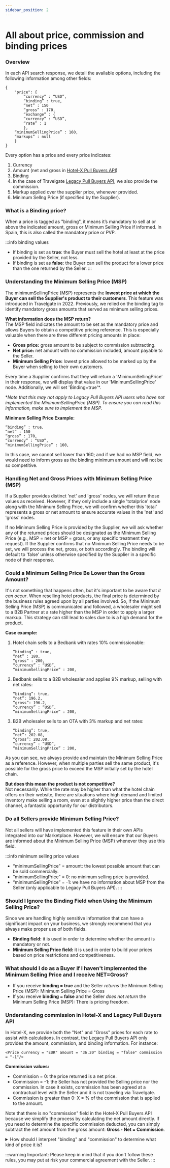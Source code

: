 ```yaml
---
sidebar_position: 2
---
```


# All about price, commission and binding prices

### Overview
In each API search response, we detail the available options, including the following information among other fields:
```
{
    "price": {
        “currency” : “USD”,
        “binding” : true,
        “net” : 150
        “gross” : 170,
        “exchange” : {
        “currency” : “USD”,
        “rate” : 1
        },
    “minimumSellingPrice” : 160,
    “markups” : null
    }
}
```

Every option has a price and every price indicates:
1. Currency
2. Amount (net and gross in [Hotel-X Pull Buyers API](/docs/apis/for-buyers/hotel-x-pull-buyers-api/quickstart))
3. Binding
4. In the case of Travelgate [Legacy Pull Buyers API](/docs/apis/for-buyers/legacy-pull-buyers-api/overview), we also provide the commission.
5. Markup applied over the supplier price, whenever provided.
6. Minimum Sellng Price (if specified by the Supplier).
   
### What is a Binding price?
When a price is tagged as "binding", it means it’s mandatory to sell at or above the indicated amount, gross or Minimum Selling Price if informed. In Spain, this is also called the mandatory price or PVP.

:::info binding values
- If binding is set as **true**: the Buyer must sell the hotel at least at the price provided by the Seller, not less.
- If binding is set as **false**: the Buyer can sell the product for a lower price than the one returned by the Seller.
:::

### Understanding the Minimum Selling Price (MSP)  
The minimumSellingPrice (MSP) represents the **lowest price at which the Buyer can sell the Supplier's product to their customers**. This feature was introduced in Travelgate in 2022. Previously, we relied on the binding tag to identify mandatory gross amounts that served as minimum selling prices.

**What information does the MSP return?**  
The MSP field indicates the amount to be set as the mandatory price and allows Buyers to obtain a competitive pricing reference. This is especially valuable when there are three different pricing amounts in place:

- **Gross price:** gross amount to be subject to commission subtracting.
- **Net price:** net amount with no commission included, amount payable to the Seller.
- **Minimum Selling Price:** lowest price allowed to be marked up by the Buyer when selling to their own customers.  

Every time a Supplier confirms that they will return a 'MinimumSellingPrice' in their response, we will display that value in our 'MinimumSellingPrice' node. Additionally, we will set 'Binding=true'*.  

*_Note that this may not apply to Legacy Pull Buyers API users who have not implemented the MinimumSellingPrice (MSP). To ensure you can read this information, make sure to implement the MSP._

**Minimum Selling Price Example:**
```
“binding” : true,
“net” : 150
“gross” : 170,
“currency” : “USD”,
“minimumSellingPrice” : 160,
```
In this case, we cannot sell lower than 160; and if we had no MSP field, we would need to inform gross as the binding minimum amount and will not be so competitive.

### Handling Net and Gross Prices with Minimum Selling Price (MSP)
If a Supplier provides distinct 'net' and 'gross' nodes, we will return those values as received. However, if they only include a single 'totalprice' node along with the Minimum Selling Price, we will confirm whether this 'total' represents a gross or net amount to ensure accurate values in the 'net' and 'gross' nodes.

If no Minimum Selling Price is provided by the Supplier, we will ask whether any of the returned prices should be designated as the Minimum Selling Price (e.g., MSP = net or MSP = gross, or any specific treatment they request). If the Supplier confirms that no Minimum Selling Price needs to be set, we will process the net, gross, or both accordingly. The binding will default to 'false' unless otherwise specified by the Supplier in a specific node of their response.

### Could a Minimum Selling Price Be Lower than the Gross Amount? 
It's not something that happens often, but it's important to be aware that *it can occur*. When reselling hotel products, the final price is determined by the business rules agreed upon by all parties involved. So, if the Minimum Selling Price (MSP) is communicated and followed, a wholesaler might sell to a B2B Partner at a rate higher than the MSP in order to apply a larger markup. This strategy can still lead to sales due to is a high demand for the product.

**Case example:**

1. Hotel chain sells to a Bedbank with rates 10% commissionable:
    ```
    “binding” : true,
    “net” : 180,
    “gross” : 200,
    “currency” : “USD”,
    “minimumSellingPrice” : 200,
    ```
2. Bedbank sells to a B2B wholesaler and applies 9% markup, selling with net rates:
    ```
    “binding”: true,
    “net”: 196.2,
    “gross”: 196.2,
    “currency” : “USD”,
    “minimumSellingPrice” : 200,
    ```
3. B2B wholesaler sells to an OTA with 3% markup and net rates:
    ```
    “binding”: true,
    “net”: 202.08,
    “gross”: 202.08,
    “currency” : “USD”,
    “minimumSellingPrice” : 200,
    ```
As you can see, we always provide and maintain the Minimum Selling Price as a reference. However, when multiple parties sell the same product, it's possible for the gross price to exceed the MSP initially set by the hotel chain.

**But does this mean the product is not competitive?**  
Not necessarily. While the rate may be higher than what the hotel chain offers on their website, there are situations where high demand and limited inventory make selling a room, even at a slightly higher price than the direct channel, a fantastic opportunity for our distributors.

### Do all Sellers provide Minimum Selling Price?
Not all sellers will have implemented this feature in their own APIs integrated into our Marketplace. However, we will ensure that our Buyers are informed about the Minimum Selling Price (MSP) whenever they use this field.

:::info minimum selling price values
- “minimumSellingPrice” = amount: the lowest possible amount that can be sold commercially.
- “minimumSellingPrice” = 0: no minimum selling price is provided.
- “minimumSellingPrice” = -1: we have no information about MSP from the Seller (only applicable to  Legacy Pull Buyers API).
:::

### Should I Ignore the Binding Field when Using the Minimum Selling Price?
Since we are handling highly sensitive information that can have a significant impact on your business, we strongly recommend that you always make proper use of both fields.
- **Binding field:** it is used in order to determine whether the amount is mandatory or not.
- **Minimum Selling Price field:** it is used in order to build your prices based on price restrictions and competitiveness.

### What should I do as a Buyer if I haven't implemented the Minimum Selling Price and I receive NET=Gross?
- If you receive **binding = true** and the Seller *returns* the Minimum Selling Price (MSP):
Minimum Selling Price = Gross
- If you receive **binding = false** and the Seller *does not return* the Minimum Selling Price (MSP):
There is pricing freedom.

### Understanding commission in Hotel-X and Legacy Pull Buyers API
In Hotel-X, we provide both the "Net" and "Gross" prices for each rate to assist with calculations. In contrast, the Legacy Pull Buyers API only provides the amount, commission, and binding information. For instance:
```
<Price currency = "EUR" amount = "36.20" binding = "false" commission = "-1"/>
```

**Commission values:**
- Commission = 0: the price returned is a net price.
- Commission = -1: the Seller has not provided the Selling price nor the commission. In case it exists, commission has been agreed at a contractual level with the Seller and it is not traveling via Travelgate. 
- Commission is greater than 0: X = % of the commission that is applied to the amount.

Note that there is no "commission" field in the Hotel-X Pull Buyers API because we simplify the process by calculating the net amount directly. If you need to determine the specific commission deducted, you can simply subtract the net amount from the gross amount: **Gross - Net = Commission**.

<details>
<summary>How should I interpret "binding" and "commission" to determine what kind of price it is?</summary>
<b>Examples:</b>
| **Category**                                           | **Price (Price curr.)**      | **Amount**                      | **Binding** | **Commission**            | **MSP (Minimum Selling Price)** | **Notes**                                     |
|--------------------------------------------------------|------------------------------|---------------------------------|-------------|----------------------------|----------------------------------|----------------------------------------------|
| **Cases without binding prices and MSP**               | Unknown Price                | EUR 200                         | False       | -1                         | N/A                              | Unknown price                                |
|                                                        | Net Price                    | EUR 100                         | False       | 0                          | N/A                              | Net price                                    |
|                                                        | Gross Price                  | EUR 150                         | False       | 20                         | N/A                              | Gross price                                  |
| **Cases with binding prices (MSP version)**            | Net + Binding=True + MSP     | EUR 100                         | True        | 0                          | 120                              | Net price with binding and MSP               |
|                                                        | Gross + Binding=True + MSP   | EUR 150                         | True        | 20                         | 180                              | Gross price with binding and MSP             |
|                                                        | Unknown + Binding=True + MSP | EUR 100                         | True        | -1                         | 120                              | Unknown price with binding and MSP           |
| **Cases with binding prices (No MSP "deprecated")**    | Net + Binding=True           | EUR 120 (Supplier MSP value)    | True        | 10                         | N/A                              | Net price with binding, no MSP (deprecated)  |
|                                                        | Gross + Binding=True         | EUR 180 (Supplier MSP value)    | True        | 20                         | N/A                              | Gross price with binding, no MSP (deprecated)|


</details>

 
:::warning Important:
Please keep in mind that if you don't follow these rules, you may put at risk your commercial agreement with the Seller.
:::

 